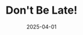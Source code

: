 ---
title: "Don't Be Late!"
description: "Track friends' delays. Quickly log delays, add reasons, and see trends over time."
image: "/projects/dbl-header.jpeg"
appUrl: "https://apps.apple.com/de/app/dont-be-late/id6744000880"
date: "2025-04-01"
overview: "Don't Be Late! is an easy way to track punctuality – whether you're trying to be on time more often or just keeping tabs on which of your friends is always running late. Quickly log delays, add reasons, and see trends over time. No clutter, no complications – just an easy way to stay on top of time."
approach: "This app is built using 100% SwiftUI. I used SwiftData for Data Management and SwiftUI for building the views, which allowed me to build a very performant and accessible app."
images:
  - "/projects/dont_be_late/dbl-showcase-1.jpeg"
  - "/projects/dont_be_late/dbl-showcase-2.jpeg"
  - "/projects/dont_be_late/dbl-showcase-3.jpeg"
  - "/projects/dont_be_late/dbl-showcase-4.jpeg"
---